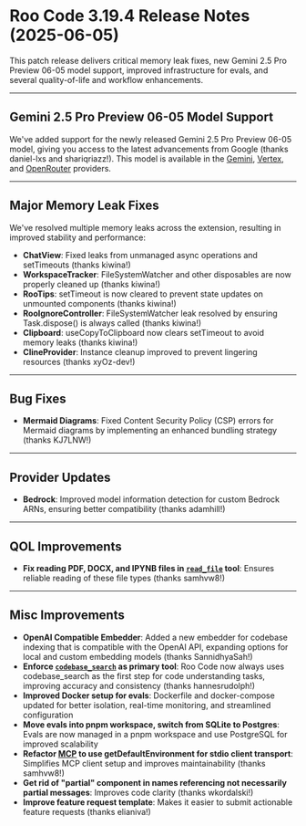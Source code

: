 # Roo Code 3.19.4 Release Notes (2025-06-05)

This patch release delivers critical memory leak fixes, new Gemini 2.5 Pro Preview 06-05 model support, improved infrastructure for evals, and several quality-of-life and workflow enhancements.

---

## Gemini 2.5 Pro Preview 06-05 Model Support
We've added support for the newly released Gemini 2.5 Pro Preview 06-05 model, giving you access to the latest advancements from Google (thanks daniel-lxs and shariqriazz!). This model is available in the [Gemini](/providers/gemini), [Vertex](/providers/vertex), and [OpenRouter](/providers/openrouter) providers.

---

## Major Memory Leak Fixes
We've resolved multiple memory leaks across the extension, resulting in improved stability and performance:
- **ChatView**: Fixed leaks from unmanaged async operations and setTimeouts (thanks kiwina!)
- **WorkspaceTracker**: FileSystemWatcher and other disposables are now properly cleaned up (thanks kiwina!)
- **RooTips**: setTimeout is now cleared to prevent state updates on unmounted components (thanks kiwina!)
- **RooIgnoreController**: FileSystemWatcher leak resolved by ensuring Task.dispose() is always called (thanks kiwina!)
- **Clipboard**: useCopyToClipboard now clears setTimeout to avoid memory leaks (thanks kiwina!)
- **ClineProvider**: Instance cleanup improved to prevent lingering resources (thanks xyOz-dev!)

---

## Bug Fixes

*   **Mermaid Diagrams**: Fixed Content Security Policy (CSP) errors for Mermaid diagrams by implementing an enhanced bundling strategy (thanks KJ7LNW!)

---

## Provider Updates

*   **Bedrock**: Improved model information detection for custom Bedrock ARNs, ensuring better compatibility (thanks adamhill!)

---

## QOL Improvements

*   **Fix reading PDF, DOCX, and IPYNB files in [`read_file`](/advanced-usage/available-tools/read-file) tool**: Ensures reliable reading of these file types (thanks samhvw8!)

---

## Misc Improvements

*   **OpenAI Compatible Embedder**: Added a new embedder for codebase indexing that is compatible with the OpenAI API, expanding options for local and custom embedding models (thanks SannidhyaSah!)
*   **Enforce [`codebase_search`](/advanced-usage/available-tools/codebase-search) as primary tool**: Roo Code now always uses codebase_search as the first step for code understanding tasks, improving accuracy and consistency (thanks hannesrudolph!)
*   **Improved Docker setup for evals**: Dockerfile and docker-compose updated for better isolation, real-time monitoring, and streamlined configuration
*   **Move evals into pnpm workspace, switch from SQLite to Postgres**: Evals are now managed in a pnpm workspace and use PostgreSQL for improved scalability
*   **Refactor [MCP](/features/mcp/overview) to use getDefaultEnvironment for stdio client transport**: Simplifies MCP client setup and improves maintainability (thanks samhvw8!)
*   **Get rid of "partial" component in names referencing not necessarily partial messages**: Improves code clarity (thanks wkordalski!)
*   **Improve feature request template**: Makes it easier to submit actionable feature requests (thanks elianiva!)